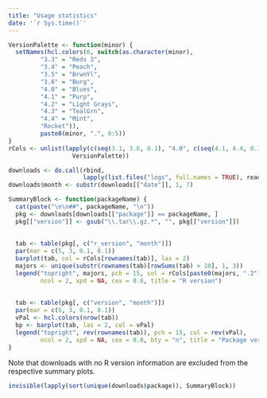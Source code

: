 ```yaml
---
title: "Usage statistics"
date: '`r Sys.time()`'
---
```


```r
VersionPalette <- function(minor) {
  setNames(hcl.colors(6, switch(as.character(minor),
         "3.3" = "Reds 3",
         "3.4" = "Peach",
         "3.5" = "BrwnYl", 
         "3.6" = "Burg", 
         "4.0" = "Blues",
         "4.1" = "Purp", 
         "4.2" = "Light Grays",
         "4.3" = "TealGrn",
         "4.4" = "Mint",
         "Rocket")),
         paste0(minor, ".", 0:5))
}
rCols <- unlist(lapply(c(seq(3.1, 3.6, 0.1), "4.0", c(seq(4.1, 4.4, 0.1))),
                  VersionPalette))
```

```r
downloads <- do.call(rbind, 
                     lapply(list.files("logs", full.names = TRUE), read.csv))
downloads$month <- substr(downloads[["date"]], 1, 7)
```

```r
SummaryBlock <- function(packageName) {
  cat(paste("\n\n##", packageName, "\n"))
  pkg <- downloads[downloads[["package"]] == packageName, ]
  pkg[["version"]] <- gsub("\\.tar\\.gz.*", "", pkg[["version"]])
  
  
  tab <- table(pkg[, c("r_version", "month")])
  par(mar = c(5, 3, 0.1, 0.1))
  barplot(tab, col = rCols[rownames(tab)], las = 2)
  majors <- unique(substr(rownames(tab)[rowSums(tab) > 10], 1, 3))
  legend("topright", majors, pch = 15, col = rCols[paste0(majors, ".2")],
         ncol = 2, xpd = NA, cex = 0.8, title = "R version")
  
  
  tab <- table(pkg[, c("version", "month")])
  par(mar = c(5, 3, 0.1, 0.1))
  vPal <- hcl.colors(nrow(tab))
  bp <- barplot(tab, las = 2, col = vPal)
  legend("topright", rev(rownames(tab)), pch = 15, col = rev(vPal),
         ncol = 2, xpd = NA, cex = 0.8, bty = "n", title = "Package version")
}
```

Note that downloads with no R version information are excluded from the 
respective summary plots.

```r
invisible(lapply(sort(unique(downloads$package)), SummaryBlock))
```

